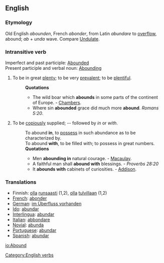 ==English==
===Etymology===
Old English ''abounden'', French ''abonder'', from Latin ''abundare'' to [[overflow]], abound; ''ab'' + ''unda'' wave. Compare [[Undulate]].
===Intransitive verb===
Imperfect and past participle: [[Abounded]]<br>
Present participle and verbal noun: [[Abounding]]
#To be in great [[plenty]]; to be very [[prevalent]]; to be [[plentiful]].
#:'''Quotations'''
#:*The wild boar which '''abounds''' in some parts of the continent of Europe. - [[Chambers]].
#:*Where sin '''abounded''' grace did much more '''abound'''. ''Romans 5:20''.
#To be [[copiously]] supplied; -- followed by ''in'' or ''with''.
#:To abound '''in''', to [[possess]] in such abundance as to be characterized by.
#:To abound '''with''', to be filled with; to possess in great numbers.
#:'''Quotations'''
#:*Men '''abounding in''' natural courage. - [[Macaulay]].
#:*A faithful man shall '''abound with''' blessings. - ''Proverbs 28:20''
#:*It '''abounds with''' cabinets of curiosities. - [[Addison]].

===Translations===
*Finnish: [[olla]] [[runsaasti]] (1,2), [[olla]] [[tulvillaan]] (1,2)
*[[French]]: [[abonder]]
*[[German]]: [[im Überfluss vorhanden]]
*[[Ido]]: [[abundar]]
*[[Interlingua]]: [[abundar]]
*[[Italian]]: [[abbondare]]
*[[Novial]]: [[abunda]]
*[[Portuguese]]: [[abundar]]
*[[Spanish]]: [[abundar]]

[[Category:English verbs]]

[[io:Abound]]